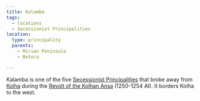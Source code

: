 ```yaml
---
title: Kalamba
tags:
  - locations
  - Secessionist Principalities
location:
  type: principality
  parents:
    - Mirian Peninsula
    - Betera

---
```


Kalamba is one of the five
[Secessionist Principalities](/organizations/secessionist-principalities/)
that broke away from [Kolha](/locations/kolha) during the
[Revolt of the Kolhan Ansa](/events/revolt-of-the-kolhan-ansa/) (1250-1254
AI). It borders Kolha to the west.
